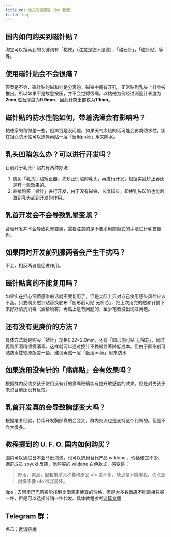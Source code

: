 ```yaml
---
title_cn: 常见问题回答 [by 萱萱]
title: faq
---
```

## 国内如何购买到磁针贴？

淘宝可以搜索到的关键词有「祐徳」（注意是徳不是德），「磁石针」，「磁针贴」等等。

## 使用磁针贴会不会很痛？

答案是不会，磁针贴的磁和针是分离的，磁铁中间有开孔，正常贴到乳头上针会被推出。所以如果不是故意按压，并不会觉得很痛。以祐徳为例经过测量针长度为**2mm**,磁石厚度为**0.9mm**，因此针突出部仅为**1.1mm**。

## 磁针贴的防水性能如何，带着洗澡会有影响吗？

祐徳家的稍微差一些，但淋浴是没问题。如果天气太热的话可能会影响防水性。实在担心防水性可以选择再贴一层「医用pu膜」用来防水。

## 乳头凹陷怎么办？可以进行开发吗？

目前对于乳头凹陷共有两种办法：

1. 购买「乳头凹陷矫正器」先矫正凹陷的乳头，再进行开发，根据实践矫正器还是有一些效果的。
2. 直接购买「掀针」进行开发，由于没有磁铁，长度较长，即使乳头凹陷也能刺激到乳头起到开发的作用。 

## 乳首开发会不会导致乳晕变黑？

合理开发并不会导致乳晕变黑，需要注意的是不要采用摩擦式的手法进行乳首自慰。

## 如果同时开发前列腺两者会产生干扰吗？

不会，相反两者是促进作用。

## 磁针贴真的不能复用吗？

如果实在担心细菌感染的话就不要复用了，但是实际上只对自己使用感染风险应该不高。只要购买磁针贴替换胶布「圆形创可贴 无棉芯」，把上次用完的磁和针摘下来好好清洗消毒（酒精喷雾）再贴上是有问题的，至少笔者没出现过问题。

## 还有没有更廉价的方法？

具体方法就是购买「掀针」规格0.22<!--StartFragment-->×<!--EndFragment-->2.0mm，还有「圆形创可贴 无棉芯」，同时再购买酒精喷雾消毒。这样就可以通过换针不换磁显著降低成本。但由于圆形创可贴防水性较原版差一些，建议再贴一层「医用pu膜」用来防水

## 如果选用没有针的「痛痛贴」会有效果吗？

根据群内反馈女孩子使用没有针的痛痛贴确实有提升敏感度的效果。但是对男孩子来说目前还没有反馈。

## 乳首开发真的会导致胸部变大吗？

根据笔者经验，持续开发胸部真的会变大，群内交流也是支持这个判断的。但是不会大很多。

## 教程提到的 U. F. O. 国内如何购买？

国内可以通过日本亚马逊海淘，也可以选用替代产品 wildone ，价格便宜不少。据群成员 soyuki 反馈，他购买的 wildone 白色款式，感受是：

> 好用，爽到，配套按摩头种类和原品 ufo 差不多，缺点是不能编程，优点是耐操不像 ufo 很容易坏。

tips：去阿里巴巴购买能找到比淘宝更便宜的价格，但是大多数商店不能直接只买一件，但是可以选择分销一件代发。具体教程参考[这篇文章](https://post.smzdm.com/p/aoozn46m/)

## Telegram 群：

点击：[邀请链接](https://t.me/joinchat/0s9sDrdJkrI4YzU1)
